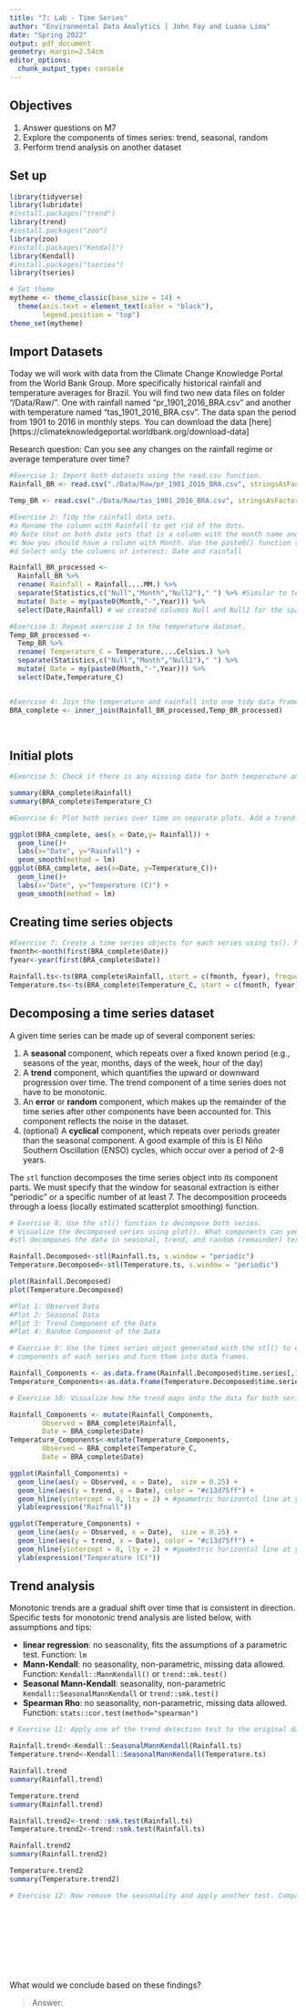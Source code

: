 ```yaml
---
title: "7: Lab - Time Series"
author: "Environmental Data Analytics | John Fay and Luana Lima"
date: "Spring 2022"
output: pdf_document
geometry: margin=2.54cm
editor_options: 
  chunk_output_type: console
---
```


## Objectives
1. Answer questions on M7
2. Explore the components of times series: trend, seasonal, random
3. Perform trend analysis on another dataset

## Set up

```r

library(tidyverse)
library(lubridate)
#install.packages("trend")
library(trend)
#install.packages("zoo")
library(zoo)
#install.packages("Kendall")
library(Kendall)
#install.packages("tseries")
library(tseries)

# Set theme
mytheme <- theme_classic(base_size = 14) +
  theme(axis.text = element_text(color = "black"), 
        legend.position = "top")
theme_set(mytheme)
```

## Import Datasets

Today we will work with data from the Climate Change Knowledge Portal from the World Bank Group. More specifically historical rainfall and temperature averages for Brazil. You will find two new data files on folder "/Data/Raw/". One with rainfall named "pr_1901_2016_BRA.csv" and another with temperature named "tas_1901_2016_BRA.csv". The data span the period from 1901 to 2016 in monthly steps. You can download the data [here][https://climateknowledgeportal.worldbank.org/download-data]

Research question: Can you see any changes on the rainfall regime or average temperature over time?

```r
#Exercise 1: Import both datasets using the read.csv function.
Rainfall_BR <- read.csv("./Data/Raw/pr_1901_2016_BRA.csv", stringsAsFactors = TRUE)

Temp_BR <- read.csv("./Data/Raw/tas_1901_2016_BRA.csv", stringsAsFactors = TRUE)

#Exercise 2: Tidy the rainfall data sets.
#a Rename the column with Rainfall to get rid of the dots.
#b Note that on both data sets that is a column with the month name and average. Convert it to a Month column by separating the string, i.e., month in one column and the word "Average" on another. Hint: use the separate() function in the pipe.
#c Now you should have a column with Month. Use the paste0() function to paste month and year together and create a date object.
#d Select only the columns of interest: Date and rainfall

Rainfall_BR_processed <-
  Rainfall_BR %>% 
  rename( Rainfall = Rainfall....MM.) %>% 
  separate(Statistics,c("Null","Month","Null2")," ") %>% #Similar to text to column function in Excel
  mutate( Date = my(paste0(Month,"-",Year))) %>% 
  select(Date,Rainfall) # we created columns Null and Null2 for the space at the beginning of the column and the Average at the end of the text in the statistics column and then we get rid of them by only selecting the columns we want in the final dataset

#Exercise 3: Repeat exercise 2 to the temperature dataset.
Temp_BR_processed <-
  Temp_BR %>% 
  rename( Temperature_C = Temperature....Celsius.) %>% 
  separate(Statistics,c("Null","Month","Null2")," ") %>% 
  mutate( Date = my(paste0(Month,"-",Year))) %>% 
  select(Date,Temperature_C)  


#Exercise 4: Join the temperature and rainfall into one tidy data frame with 3 columns: Date, Rainfall and Temperature.
BRA_complete <- inner_join(Rainfall_BR_processed,Temp_BR_processed)
  
           
```


## Initial plots

```r

#Exercise 5: Check if there is any missing data for both temperature and rainfall series.

summary(BRA_complete$Rainfall)
summary(BRA_complete$Temperature_C)

#Exercise 6: Plot both series over time on separate plots. Add a trend line using geom_smooth(). Can you say something about the trend just by visualizing the data?

ggplot(BRA_complete, aes(x = Date,y= Rainfall)) +
  geom_line()+
  labs(x="Date", y="Rainfall") +
  geom_smooth(method = lm)
ggplot(BRA_complete, aes(x=Date, y=Temperature_C))+
  geom_line()+
  labs(x="Date", y="Temperature (C)") +
  geom_smooth(method = lm)
```

## Creating time series objects

```r
#Exercise 7: Create a time series objects for each series using ts(). Make sure you specify the starting point and frequency.
fmonth<-month(first(BRA_complete$Date))
fyear<-year(first(BRA_complete$Date))

Rainfall.ts<-ts(BRA_complete$Rainfall, start = c(fmonth, fyear), frequency = 12)
Temperature.ts<-ts(BRA_complete$Temperature_C, start = c(fmonth, fyear), frequency = 12)
```


## Decomposing a time series dataset

A given time series can be made up of several component series: 

1. A **seasonal** component, which repeats over a fixed known period (e.g., seasons of the year, months, days of the week, hour of the day)
2. A **trend** component, which quantifies the upward or downward progression over time. The trend component of a time series does not have to be monotonic.
3. An **error** or **random** component, which makes up the remainder of the time series after other components have been accounted for. This component reflects the noise in the dataset. 
4. (optional) A **cyclical** component, which repeats over periods greater than the seasonal component. A good example of this is El Niño Southern Oscillation (ENSO) cycles, which occur over a period of 2-8 years.


The `stl` function decomposes the time series object into its component parts. We must specify that the window for seasonal extraction is either "periodic" or a specific number of at least 7. The decomposition proceeds through a loess (locally estimated scatterplot smoothing) function.

```r

# Exercise 8: Use the stl() function to decompose both series. 
# Visualize the decomposed series using plot(). What components can you identify?
#stl decomposes the data in seasonal, trend, and random (remainder) terms

Rainfall.Decomposed<-stl(Rainfall.ts, s.window = "periodic")
Temperature.Decomposed<-stl(Temperature.ts, s.window = "periodic")

plot(Rainfall.Decomposed)
plot(Temperature.Decomposed)

#Plot 1: Observed Data
#Plot 2: Seasonal Data
#Plot 3: Trend Component of the Data
#Plot 4: Random Component of the Data

# Exercise 9: Use the times series object generated with the stl() to extract the 
# components of each series and turn them into data frames.

Rainfall_Components <- as.data.frame(Rainfall.Decomposed$time.series[,1:3])
Temperature_Components<-as.data.frame(Temperature.Decomposed$time.series[,1:3])

# Exercise 10: Visualize how the trend maps onto the data for both series

Rainfall_Components <- mutate(Rainfall_Components,
        Observed = BRA_complete$Rainfall,     
        Date = BRA_complete$Date)
Temperature_Components<-mutate(Temperature_Components,
        Observed = BRA_complete$Temperature_C,
        Date = BRA_complete$Date)

ggplot(Rainfall_Components) +
  geom_line(aes(y = Observed, x = Date),  size = 0.25) +
  geom_line(aes(y = trend, x = Date), color = "#c13d75ff") +
  geom_hline(yintercept = 0, lty = 2) + #geometric horizontol line at y=0
  ylab(expression("Raifnall"))

ggplot(Temperature_Components) +
  geom_line(aes(y = Observed, x = Date),  size = 0.25) +
  geom_line(aes(y = trend, x = Date), color = "#c13d75ff") +
  geom_hline(yintercept = 0, lty = 2) + #geometric horizontol line at y=0
  ylab(expression("Temperature (C)"))
```


## Trend analysis

Monotonic trends are a gradual shift over time that is consistent in direction. Specific tests for monotonic trend analysis are listed below, with assumptions and tips: 

* **linear regression**: no seasonality, fits the assumptions of a parametric test. Function: `lm`
* **Mann-Kendall**: no seasonality, non-parametric, missing data allowed. Function: `Kendall::MannKendall()` or `trend::mk.test()`
* **Seasonal Mann-Kendall**: seasonality, non-parametric `Kendall::SeasonalMannKendall` or `trend::smk.test()`
* **Spearman Rho**: no seasonality, non-parametric, missing data allowed. Function: `stats::cor.test(method="spearman")`


```r

# Exercise 11: Apply one of the trend detection test to the original data set. Remember that the data has seasonal component, which test can be applied in this case?

Rainfall.trend<-Kendall::SeasonalMannKendall(Rainfall.ts)
Temperature.trend<-Kendall::SeasonalMannKendall(Temperature.ts)

Rainfall.trend
summary(Rainfall.trend)

Temperature.trend
summary(Rainfall.trend)

Rainfall.trend2<-trend::smk.test(Rainfall.ts)
Temperature.trend2<-trend::smk.test(Rainfall.ts)

Rainfall.trend2
summary(Rainfall.trend2)

Temperature.trend2
summary(Temperature.trend2)

# Exercise 12: Now remove the seasonality and apply another test. Compare the results with what you obtained on Exercise 9.











```

What would we conclude based on these findings? 

> Answer:


